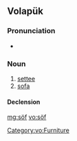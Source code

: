 {{also|sof}}
==Volapük==

===Pronunciation===
* {{IPA|/søf/|lang=vo}}

===Noun===
{{vo-noun}}

# [[settee]]
# [[sofa]]

====Declension====
{{vo-decl-noun}}

[[Category:vo:Furniture]]

[[mg:söf]]
[[vo:söf]]